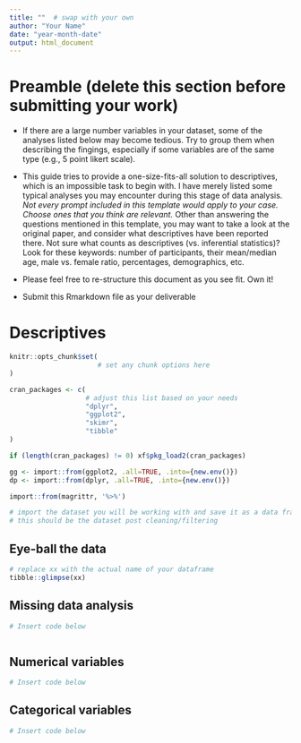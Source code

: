 ```yaml
---
title: ""  # swap with your own
author: "Your Name"
date: "year-month-date"
output: html_document
---
```


# Preamble (delete this section before submitting your work)

- If there are a large number variables in your dataset, 
  some of the analyses listed below may become tedious. 
  Try to group them when describing the fingings, 
  especially if some variables are of the same type (e.g., 5 point likert scale).

- This guide tries to provide a one-size-fits-all solution to descriptives, 
  which is an impossible task to begin with. 
  I have merely listed some typical analyses 
  you may encounter during this stage of data analysis. 
  *Not every prompt included in this template would apply to your case.*
  *Choose ones that you think are relevant.*
  Other than answering the questions mentioned in this template, 
  you may want to take a look at the original paper, 
  and consider what descriptives have been reported there. 
  Not sure what counts as descriptives (vs. inferential statistics)? 
  Look for these keywords: 
  number of participants, 
  their mean/median age, 
  male vs. female ratio, 
  percentages, 
  demographics, etc.

- Please feel free to re-structure this document as you see fit. Own it!

- Submit this Rmarkdown file as your deliverable

# Descriptives

```r
knitr::opts_chunk$set(
                      # set any chunk options here
)
```

```r
cran_packages <- c(
                   # adjust this list based on your needs
                   "dplyr", 
                   "ggplot2", 
                   "skimr",
                   "tibble"
)

if (length(cran_packages) != 0) xf$pkg_load2(cran_packages)

gg <- import::from(ggplot2, .all=TRUE, .into={new.env()})
dp <- import::from(dplyr, .all=TRUE, .into={new.env()})

import::from(magrittr, '%>%')
```

```r
# import the dataset you will be working with and save it as a data frame
# this should be the dataset post cleaning/filtering

```



## Eye-ball the data

```r
# replace xx with the actual name of your dataframe
tibble::glimpse(xx)
```


<!-- - Include a description of each variable, in plain English.  -->
<!--   For example,  -->
<!--   *lifeExp – Average life expectancy in each country, measured in years.*  -->
<!--   In the description, you may address: -->
<!--  -->
<!--     - What does this variable measure? -->
<!--  -->
<!--     - Is this a numerical/continous variable or a categorical varialbe/factor? -->
<!--  -->
<!--     - If this is a numerical variable, what is the unit of the measurement? -->
<!--  -->
<!--     - Is this a variable you plan to use it in the replication analyses?  -->
<!--       This question is intended for those of you  -->
<!--       who may be working with a dataset which has more variables than what you need. -->
<!--       But if you still have many variables in this data drame  -->
<!--       that are irrelevant to your analysis,  -->
<!--       then you might want to go back to the data cleaning stage. -->



## Missing data analysis

```r
# Insert code below



```

<!-- For each key variable,  -->
<!-- investigate whether there is any missing value  -->
<!-- (empty cell, or NA, or any other types of illegitimate values).  -->
<!-- Report missingness on each variable: how many values are missing in each column. -->


## Numerical variables

<!-- For each numerical variable: -->
<!--  -->
<!-- - Calculate mean, standard deviation, minimum, maximum -->
<!--  -->
<!-- - Plot histogram and boxplot -->

```r
# Insert code below

```


<!-- Discuss any notable findings. 
For example, is the distribution of any variable clearly not normal? -->




## Categorical variables

<!-- For each categorical variable/factor: -->
<!--  -->
<!-- - List levels of this variable -->
<!--  -->
<!-- - Provide a frequency table -->

```r
# Insert code below

```



<!-- Discuss any notable findings. 
For example, is the frequency of observations 
for a certain level on a variable particularly low, e.g., smaller than 5? -->


